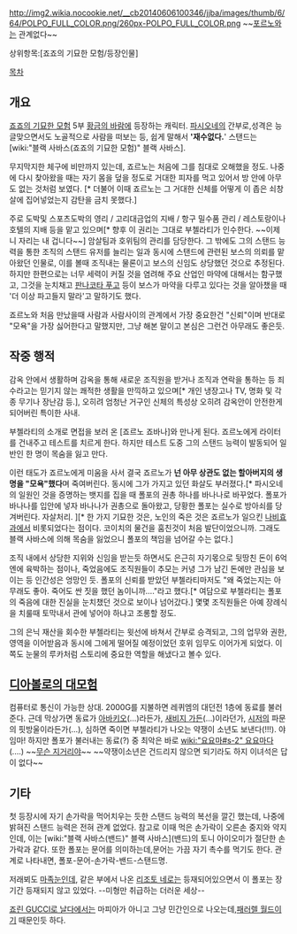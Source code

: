 http://img2.wikia.nocookie.net/__cb20140606100346/jjba/images/thumb/6/64/POLPO_FULL_COLOR.png/260px-POLPO_FULL_COLOR.png
{{{+1 ポルポ / Polpo }}}
~~[[포르노]]와는 관계없다~~

상위항목:[죠죠의 기묘한 모험/등장인물]

[[목차]]
== 개요 ==
[[죠죠의 기묘한 모험]] 5부 [[황금의 바람]]에 등장하는 캐릭터. [[파시오네]]의 간부로,성격은 능글맞으면서도 노골적으로 사람을 떠보는 등, 쉽게 말해서 ''''재수없다.'''' 스탠드는 [wiki:"블랙 사바스(죠죠의 기묘한 모험)" 블랙 사바스].

무지막지한 체구에 비만까지 있는데, 죠르노는 처음에 그를 침대로 오해했을 정도. 나중에 다시 찾아왔을 때는 자기 몸을 덮을 정도로 거대한 피자를 먹고 있어서 방 안에 아무도 없는 것처럼 보였다. [* 더불어 이때 죠르노는 그 거대한 신체를 어떻게 이 좁은 쇠창살에 집어넣었는지 감탄을 금치 못했다.]

주로 도박및 스포츠도박의 영리 / 고리대금업의 지배 / 항구 밀수품 관리 / 레스토랑이나 호텔의 지배 등을 맡고 있으며[* 향후 이 권리는 그대로 부첼라티가 인수한다. ~~이제 니 자리는 내 겁니다~~] 암살팀과 호위팀의 관리를 담당한다. 그 밖에도 그의 스탠드 능력을 통한 조직의 스탠드 유저를 늘리는 일과 동시에 스탠드에 관련된 보스의 의뢰를 맡아왔던 인물로, 이를 볼때 조직내는 물론이고 보스의 신임도 상당했던 것으로 추정된다. 하지만 한편으로는 너무 세력이 커질 것을 염려해 주요 산업인 마약에 대해서는 함구했고, 그것을 눈치채고 [[판나코타 푸고]] 등이 보스가 마약을 다루고 있다는 것을 알아챘을 때 '더 이상 파고들지 말라'고 말하기도 했다.

죠르노와 처음 만났을때 사람과 사람사이의 관계에서 가장 중요한건 "신뢰"이며 반대로 "모욕"을 가장 싫어한다고 말했지만, 그냥 해본 말이고 본심은 그런건 아무래도 좋은듯.
== 작중 행적 ==
감옥 안에서 생활하며 감옥을 통해 새로운 조직원을 받거나 조직과 연락을 통하는 등 죄수라고는 믿기지 않는 쾌적한 생활을 만끽하고 있으며[* 개인 냉장고나 TV, 명화 및 각종 무기나 장난감 등.], 오히려 엄청난 거구인 신체의 특성상 오히려 감옥안이 안전한게 되어버린 특이한 사내.

부첼라티의 소개로 면접을 보러 온 [죠르노 죠바나]와 만나게 된다. 죠르노에게 라이터를 건내주고 테스트를 치르게 한다. 하지만 테스트 도중 그의 스탠드 능력이 발동되어 일반인 한 명이 목숨을 잃고 만다.

이런 태도가 죠르노에게 미움을 사서 결국 죠르노가 '''넌 아무 상관도 없는 할아버지의 생명을 "모욕"했다'''며 죽여버린다. 동시에 그가 가지고 있던 화살도 부러졌다.[*  파시오네의 일원인 것을 증명하는 뱃지를 집을 때 폴포의 권총 하나를 바나나로 바꾸었다. 폴포가 바나나를 입안에 넣자 바나나가 권총으로 돌아왔고, 당황한 폴포는 실수로 방아쇠를 당겨버린다. 자살처리. ][* 한 가지 기묘한 것은, 노인의 죽은 것은 죠르노가 일으킨 [[나비효과]]에서 비롯되었다는 점이다. 코이치의 물건을 훔친것이 처음 발단이었으니까. 그래도 블랙 사바스에 의해 목숨을 잃었으니 폴포의 책임을 넘어갈 수는 없다.]

조직 내에서 상당한 지위와 신임을 받는듯 하면서도 은근히 자기몫으로 뒷땅친 돈이 6억엔에 육박하는 점이나, 죽었음에도 조직원들이 추모는 커녕 그가 남긴 돈에만 관심을 보이는 등 인간성은 엉망인 듯. 폴포의 신뢰를 받았던 부첼라티마저도 "왜 죽었는지는 아무래도 좋아. 죽어도 싼 짓을 했던 놈이니까…."라고 했다.[* 여담으로 부첼라티는 폴포의 죽음에 대한 진실을 눈치챘던 것으로 보이나 넘어갔다.] 몇몇 조직원들은 아예 장례식을 치룰때 토막내서 관에 넣어야 하냐고 조롱할 정도.

그의 은닉 재산을 회수한 부첼라티는 윗선에 바쳐서 간부로 승격되고, 그의 업무와 권한, 영역을 이어받음과 동시에 그에게 떨어질 예정이었던 호위 임무도 이어가게 되었다. 이쪽도 눈물의 루카처럼 스토리에 중요한 역할을 해냈다고 볼수 있다.
== [[디아볼로의 대모험]] ==
컴퓨터로 통신이 가능한 상대. 2000G를 지불하면 레퀴엠의 대던전 1층에 동료를 불러준다. 근데 막상가면 동료가 [[아바키오]](…)라든가, [[새비지 가든]](…)이라던가, [[시저]]의 파문의 핏방울이라든가(…), 심하면 죽이면 부첼라티가 나오는 약쟁이 소년도 보낸다(!!!). 야 임마!
하지만 폴포가 불러내는 동료(?) 중 최악은 바로 [[wiki:"요요마#s-2" 요요마]]다(....) 
~~[[무슨 지거리야]]~~ ~~약쟁이소년은 건드리지 않으면 되기라도 하지 이녀석은 답이 없다~~
== 기타 ==
첫 등장시에 자기 손가락을 먹어치우는 듯한 스탠드 능력의 복선을 깔긴 했는데, 나중에 밝혀진 스탠드 능력은 전혀 관계 없었다. 참고로 이때 먹은 손가락이 오른손 중지와 약지인데, 이는 [wiki:"블랙 사바스(밴드)" 블랙 사바스](밴드)의 토니 아이오미가 절단한 손가락과 같다. 또한 폴포는 문어를 의미하는데,문어는 가끔 자기 촉수를 먹기도 한다. 관계로 나타내면, 폴포-문어-손가락-밴드-스탠드명.

저래뵈도 [[마족눈]]인데, 같은 부에서 나온 [[리조토 네로]]는 등재되어있으면서 이 폴포는 장기간 등재되지 않고 있었다. --미형만 취급하는 더러운 세상--

[[죠린 GUCCI로 날다]]에서는 마피아가 아니고 그냥 민간인으로 나오는데,[[패러렐 월드]]이기 때문인듯 하다.
